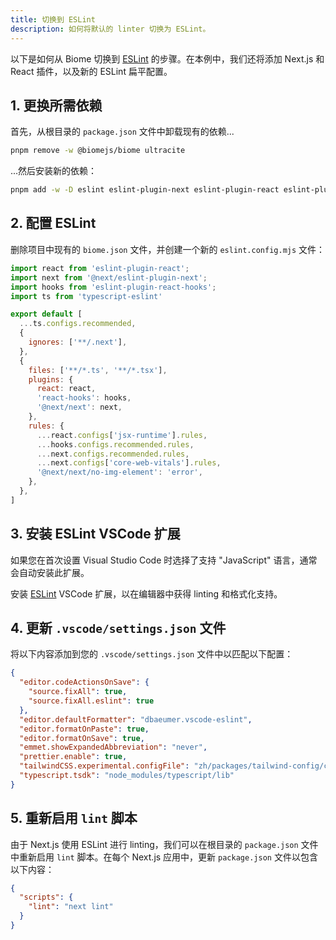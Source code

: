 ```yaml
---
title: 切换到 ESLint
description: 如何将默认的 linter 切换为 ESLint。
---
```


以下是如何从 Biome 切换到 [ESLint](https://eslint.org) 的步骤。在本例中，我们还将添加 Next.js 和 React 插件，以及新的 ESLint 扁平配置。

## 1. 更换所需依赖

首先，从根目录的 `package.json` 文件中卸载现有的依赖...

```sh Terminal
pnpm remove -w @biomejs/biome ultracite
```

...然后安装新的依赖：

```sh Terminal
pnpm add -w -D eslint eslint-plugin-next eslint-plugin-react eslint-plugin-react-hooks typescript-eslint
```

## 2. 配置 ESLint

删除项目中现有的 `biome.json` 文件，并创建一个新的 `eslint.config.mjs` 文件：

```js eslint.config.mjs
import react from 'eslint-plugin-react';
import next from '@next/eslint-plugin-next';
import hooks from 'eslint-plugin-react-hooks';
import ts from 'typescript-eslint'

export default [
  ...ts.configs.recommended,
  {
    ignores: ['**/.next'],
  },
  { 
    files: ['**/*.ts', '**/*.tsx'],
    plugins: {
      react: react,
      'react-hooks': hooks,
      '@next/next': next,
    },
    rules: {
      ...react.configs['jsx-runtime'].rules,
      ...hooks.configs.recommended.rules,
      ...next.configs.recommended.rules,
      ...next.configs['core-web-vitals'].rules,
      '@next/next/no-img-element': 'error',
    },
  },
]
```

## 3. 安装 ESLint VSCode 扩展

<Tip>
如果您在首次设置 Visual Studio Code 时选择了支持 "JavaScript" 语言，通常会自动安装此扩展。
</Tip>

安装 [ESLint](https://marketplace.visualstudio.com/items?itemName=dbaeumer.vscode-eslint) VSCode 扩展，以在编辑器中获得 linting 和格式化支持。

## 4. 更新 `.vscode/settings.json` 文件

将以下内容添加到您的 `.vscode/settings.json` 文件中以匹配以下配置：

```json .vscode/settings.json
{
  "editor.codeActionsOnSave": {
    "source.fixAll": true,
    "source.fixAll.eslint": true
  },
  "editor.defaultFormatter": "dbaeumer.vscode-eslint",
  "editor.formatOnPaste": true,
  "editor.formatOnSave": true,
  "emmet.showExpandedAbbreviation": "never",
  "prettier.enable": true,
  "tailwindCSS.experimental.configFile": "zh/packages/tailwind-config/config.ts",
  "typescript.tsdk": "node_modules/typescript/lib"
}
```

## 5. 重新启用 `lint` 脚本

由于 Next.js 使用 ESLint 进行 linting，我们可以在根目录的 `package.json` 文件中重新启用 `lint` 脚本。在每个 Next.js 应用中，更新 `package.json` 文件以包含以下内容：

```json apps/app/package.json {3}
{
  "scripts": {
    "lint": "next lint"
  }
}
```
